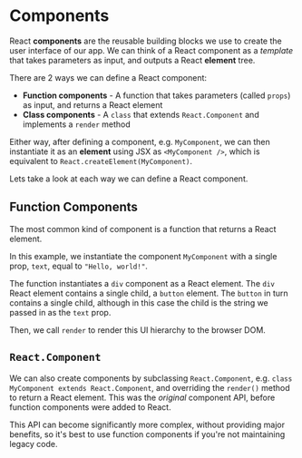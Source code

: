 
# Components

React **components** are the reusable building blocks we use to create the user interface of our app. We can think of a React component as a _template_ that takes parameters as input, and outputs a React **element** tree.

There are 2 ways we can define a React component:

- **Function components** - A function that takes parameters (called `props`) as input, and returns a React element
- **Class components** - A `class` that extends `React.Component` and implements a `render` method

Either way, after defining a component, e.g. `MyComponent`, we can then instantiate it as an **element** using JSX as `<MyComponent />`, which is equivalent to `React.createElement(MyComponent)`.

Lets take a look at each way we can define a React component.

## **Function Components**

The most common kind of component is a function that returns a React element.

<Example code={functionComponent} />

In this example, we instantiate the component `MyComponent` with a single prop, `text`, equal to `"Hello, world!"`.

The function instantiates a `div` component as a React element. The `div` React element contains a single child, a `button` element. The `button` in turn contains a single child, although in this case the child is the string we passed in as the `text` prop.

Then, we call `render` to render this UI hierarchy to the browser DOM.

## **`React.Component`**

We can also create components by subclassing `React.Component`, e.g. `class MyComponent extends React.Component`, and overriding the `render()` method to return a React element. This was the _original_ component API, before function components were added to React.

This API can become significantly more complex, without providing major benefits, so it's best to use function components if you're not maintaining legacy code.

<Example code={classComponent} />
